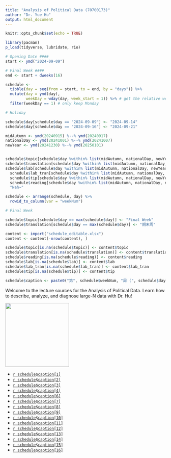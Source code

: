 ---
title: "Analysis of Political Data (70700173)"
author: "Dr. Yue Hu"
output: html_document
---


```{r setup, include=FALSE}
knitr::opts_chunk$set(echo = TRUE)

library(pacman)
p_load(tidyverse, lubridate, rio)
```

```{r calendar, include=FALSE}
# Opening Date ####
start <- ymd("2024-09-09")

# Final Week ####
end <- start + dweeks(16) 

schedule <-
  tibble(day = seq(from = start, to = end, by = "days")) %>%
  mutate(day = ymd(day),
         weekDay = wday(day, week_start = 1)) %>% # get the relative week number
  filter(weekDay == 1) # only keep Monday

# Holiday

schedule$day[schedule$day == "2024-09-09"] <- "2024-09-14"
schedule$day[schedule$day == "2024-09-16"] <- "2024-09-21"

midAutumn <- ymd(20240915) %--% ymd(20240917)
nationalDay <- ymd(20241001) %--% ymd(20241007)
newYear <- ymd(20241230) %--% ymd(20250101)


schedule$topic[schedule$day %within% list(midAutumn, nationalDay, newYear)] <- "Public Holiday"
schedule$translation[schedule$day %within% list(midAutumn, nationalDay, newYear)] <- "哗啦啦，放假啦！"
schedule$lab[schedule$day %within% list(midAutumn, nationalDay, newYear)] <- 
  schedule$lab_tran[schedule$day %within% list(midAutumn, nationalDay, newYear)] <- 
  schedule$tip[schedule$day %within% list(midAutumn, nationalDay, newYear)] <- 
  schedule$reading[schedule$day %within% list(midAutumn, nationalDay, newYear)] <- 
  "Nah~"

schedule <- arrange(schedule, day) %>% 
  rowid_to_column(var = "weekNum")

# Final Week

schedule$topic[schedule$day == max(schedule$day)] <- "Final Week"
schedule$translation[schedule$day == max(schedule$day)] <- "期末周"

content <- import("schedule_editable.xlsx")
content <- content[-nrow(content), ]

schedule$topic[is.na(schedule$topic)] <- content$topic
schedule$translation[is.na(schedule$translation)] <- content$translation
schedule$reading[is.na(schedule$reading)] <- content$reading
schedule$lab[is.na(schedule$lab)] <- content$lab
schedule$lab_tran[is.na(schedule$lab_tran)] <- content$lab_tran
schedule$tip[is.na(schedule$tip)] <- content$tip

schedule$caption <- paste0("第", schedule$weekNum, "周 (", schedule$day, "): ", schedule$translation, " (", schedule$topic, ")")
```

Welcome to the lecture sources for the Analysis of Political Data.
Learn how to describe, analyze, and diagnose large-N data with Dr. Hu!

[![](https://drhuyue.site:10002/sammo3182/figure/goodluck.gif){fig-align="center" height=200}](/slides_gh/slides/courses/analysisOfPoliticalData/17_quiz.html)


* [`r schedule$caption[1]`](/slides_gh/slides/courses/analysisOfPoliticalData/01_courseIntro.html)
* [`r schedule$caption[2]`](/slides_gh/slides/courses/analysisOfPoliticalData/02_descriptiveStats.html)
* [`r schedule$caption[3]`](/slides_gh/slides/courses/analysisOfPoliticalData/03_probability.html)
* [`r schedule$caption[4]`](/slides_gh/slides/courses/analysisOfPoliticalData/04_distribution.html)
* [`r schedule$caption[6]`](/slides_gh/slides/courses/analysisOfPoliticalData/05_ciSample.html)
* [`r schedule$caption[7]`](/slides_gh/slides/courses/analysisOfPoliticalData/06_hypothesis.html)
* [`r schedule$caption[8]`](/slides_gh/slides/courses/analysisOfPoliticalData/07_association.html)
* [`r schedule$caption[9]`](/slides_gh/slides/courses/analysisOfPoliticalData/08_simpleOLS.html)
* [`r schedule$caption[10]`](/slides_gh/slides/courses/analysisOfPoliticalData/09_assumptions.html)
* [`r schedule$caption[11]`](/slides_gh/slides/courses/analysisOfPoliticalData/10_multipleRegression.html)
* [`r schedule$caption[12]`](/slides_gh/slides/courses/analysisOfPoliticalData/11_specification.html)
* [`r schedule$caption[13]`](/slides_gh/slides/courses/analysisOfPoliticalData/12_multiHeter.html)
* [`r schedule$caption[14]`](/slides_gh/slides/courses/analysisOfPoliticalData/13_autoEndo.html)
* [`r schedule$caption[15]`](/slides_gh/slides/courses/analysisOfPoliticalData/14_moderation.html)
* [`r schedule$caption[16]`](/slides_gh/slides/courses/analysisOfPoliticalData/15_logitMissing.html)

